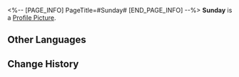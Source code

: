 <%-- [PAGE_INFO]
PageTitle=#Sunday#
[END_PAGE_INFO] --%>
{{Stub|Location information}}
{{Item Infobox
|id          = 223008
|image       = Dreamscape Pass Sticker Sunday.png
|type        = Dreamscape Pass Sticker
|type2       = The Reverie Stickers
|invCategory = 
|rarity      = 4
|effect      = Digital stickers that can be used to decorate the pages of the Dreamtour Handbook. They come in many different styles.
|description = 
|source1     = [[Unlocked by Default]]
}}
{{Description|The beginning of someone's cycle marks the end of another person's.}}
'''Sunday''' is a [[Profile Picture]].

==Other Languages==
{{Other Languages
|en   = Sunday
|zhs  = 星期日
|zht  = 星期日
|ja   = サンデー
|ko   = 선데이
|es   = Sunday
|fr   = Sunday
|ru   = Воскресенье
|th   = Sunday
|vi   = Sunday
|de   = Sonntag
|id   = Sunday
|pt   = Sunday
}}

==Change History==
{{Change History|2.0}}